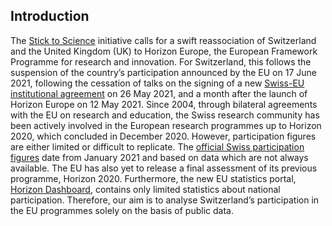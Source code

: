 ## Introduction

The [Stick to Science](https://stick-to-science.eu) initiative calls for a swift reassociation of Switzerland and the United Kingdom (UK) to Horizon Europe, the European Framework Programme for research and innovation.  For Switzerland, this follows the suspension of the country's participation announced by the EU on 17 June 2021, following the cessation of talks on the signing of a new [Swiss-EU institutional agreement](https://www.admin.ch/gov/en/start/documentation/media-releases.msg-id-83705.html) on 26 May 2021, and a month after the launch of Horizon Europe on 12 May 2021. Since 2004, through bilateral agreements with the EU on research and education, the Swiss research community has been actively involved in the European research programmes up to Horizon 2020, which concluded in December 2020. However, participation figures are either limited or difficult to replicate. The [official Swiss participation figures](https://www.sbfi.admin.ch/sbfi/en/home/research-and-innovation/international-cooperation-r-and-i/eu-framework-programmes-for-research/f-f-swiss-participation.html) date from January 2021 and based on data which are not always available. The EU has also yet to release a final assessment of its previous programme, Horizon 2020. Furthermore, the new EU statistics portal, [Horizon Dashboard](https://webgate.ec.europa.eu/dashboard), contains only limited statistics about national participation. Therefore, our aim is to analyse Switzerland's participation in the EU programmes solely on the basis of public data.

